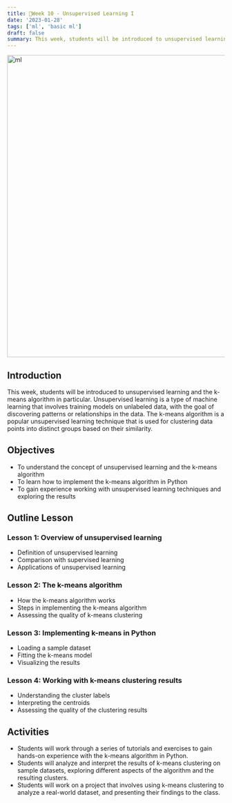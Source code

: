 ```yaml
---
title: 📘Week 10 - Unsupervised Learning I
date: '2023-01-28'
tags: ['ml', 'basic ml']
draft: false
summary: This week, students will be introduced to unsupervised learning and the k-means algorithm in particular. Unsupervised learning is a type of machine learning that involves training models on unlabeled data.
---
```


<div className="grid place-items-center">
  <img
    className="inline rounded-lg"
    src="https://i.pinimg.com/originals/c3/2a/9c/c32a9c330e742d3e7eec31695d7059d5.gif"
    alt="ml"
    width="700"
    height="700"
  />
</div>

## Introduction
This week, students will be introduced to unsupervised learning and the k-means algorithm in particular. Unsupervised learning is a type of machine learning that involves training models on unlabeled data, with the goal of discovering patterns or relationships in the data. The k-means algorithm is a popular unsupervised learning technique that is used for clustering data points into distinct groups based on their similarity.

## Objectives
- To understand the concept of unsupervised learning and the k-means algorithm
- To learn how to implement the k-means algorithm in Python
- To gain experience working with unsupervised learning techniques and exploring the results

## Outline Lesson
### Lesson 1: Overview of unsupervised learning
- Definition of unsupervised learning
- Comparison with supervised learning
- Applications of unsupervised learning

### Lesson 2: The k-means algorithm
- How the k-means algorithm works
- Steps in implementing the k-means algorithm
- Assessing the quality of k-means clustering

### Lesson 3: Implementing k-means in Python
- Loading a sample dataset
- Fitting the k-means model
- Visualizing the results

### Lesson 4: Working with k-means clustering results
- Understanding the cluster labels
- Interpreting the centroids
- Assessing the quality of the clustering results

## Activities
- Students will work through a series of tutorials and exercises to gain hands-on experience with the k-means algorithm in Python.
- Students will analyze and interpret the results of k-means clustering on sample datasets, exploring different aspects of the algorithm and the resulting clusters.
- Students will work on a project that involves using k-means clustering to analyze a real-world dataset, and presenting their findings to the class.